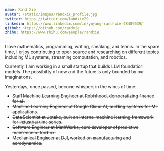 ```yaml
---
name: Rand Xie
avatar: /static/images/randxie_profile.jpg
twitter: https://twitter.com/Randxie29
linkedin: https://www.linkedin.com/in/yuyang-rand-xie-48489639/
github: https://github.com/randxie
zhihu: https://www.zhihu.com/people/randxie
---
```


I love mathematics, programming, writing, speaking, and tennis. In the spare time, I enjoy contributing to open source and researching on different topics including ML systems, streaming computation, and robotics.

Currently, I am working in a small startup that builds LLM foundation models. The possibility of now and the future is only bounded by our imaginations.

Yesterdays, once passed, become whispers in the winds of time:

- <s>Staff Machine Learning Engineer at Robinhood, democratizing finance for all.</s>
- <s>Machine Learning Engineer at Google Cloud AI, building systems for ML applications.</s>
- <s>Data Scientist at Uptake, built an internal machine learning framework for industrial time series.</s>
- <s>Software Engineer at MathWorks, core developer of predictive maintenance toolbox.</s>
- <s>Mechanical Engineer at DJI, worked on manufacturing and aerodynamics.</s>

